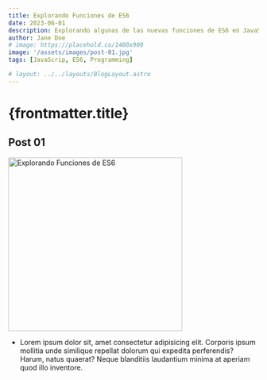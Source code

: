 ```yaml
---
title: Explorando Funciones de ES6
date: 2023-06-01
description: Explorando algunas de las nuevas funciones de ES6 en JavaScript
author: Jane Doe
# image: https://placehold.co/1400x900
image: '/assets/images/post-01.jpg'
tags: [JavaScrip, ES6, Programming]

# layout: ../../layouts/BlogLayout.astro
---
```


# {frontmatter.title}

## Post 01

<img src="/assets/images/post-01.png" width="350" alt="Explorando Funciones de ES6"/>

- Lorem ipsum dolor sit, amet consectetur adipisicing elit. Corporis ipsum mollitia unde similique repellat dolorum qui expedita perferendis? Harum, natus quaerat? Neque blanditiis laudantium minima at aperiam quod illo inventore.
